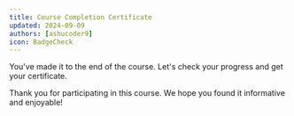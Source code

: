 ```yaml
---
title: Course Completion Certificate
updated: 2024-09-09
authors: [ashucoder9]
icon: BadgeCheck
---
```



You've made it to the end of the course. Let's check your progress and get your certificate.

<CertificatePage courseId="avalanche-fundamentals"/>

Thank you for participating in this course. We hope you found it informative and enjoyable!